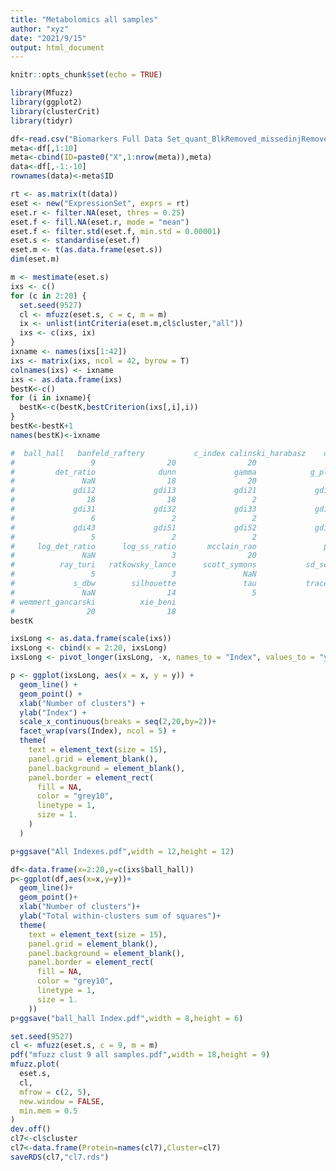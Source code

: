 ```yaml
---
title: "Metabolomics all samples"
author: "xyz"
date: "2021/9/15"
output: html_document
---
```


```r
knitr::opts_chunk$set(echo = TRUE)
```

```r
library(Mfuzz)
library(ggplot2)
library(clusterCrit)
library(tidyr)
```

```r
df<-read.csv("Biomarkers Full Data Set_quant_BlkRemoved_missedinjRemoved_misslabeledRemoved_T_wMeta_TIC_urine_20210520.csv")
meta<-df[,1:10]
meta<-cbind(ID=paste0("X",1:nrow(meta)),meta)
data<-df[,-1:-10]
rownames(data)<-meta$ID

rt <- as.matrix(t(data))
eset <- new("ExpressionSet", exprs = rt)
eset.r <- filter.NA(eset, thres = 0.25)
eset.f <- fill.NA(eset.r, mode = "mean")
eset.f <- filter.std(eset.f, min.std = 0.00001)
eset.s <- standardise(eset.f)
eset.m <- t(as.data.frame(eset.s))
dim(eset.m)

m <- mestimate(eset.s)
ixs <- c()
for (c in 2:20) {
  set.seed(9527)
  cl <- mfuzz(eset.s, c = c, m = m)
  ix <- unlist(intCriteria(eset.m,cl$cluster,"all"))
  ixs <- c(ixs, ix)
}
ixname <- names(ixs[1:42])
ixs <- matrix(ixs, ncol = 42, byrow = T)
colnames(ixs) <- ixname
ixs <- as.data.frame(ixs)
bestK<-c()
for (i in ixname){
  bestK<-c(bestK,bestCriterion(ixs[,i],i))
}
bestK<-bestK+1
names(bestK)<-ixname

#  ball_hall   banfeld_raftery           c_index calinski_harabasz    davies_bouldin 
#                 9                20                20                 2                20 
#         det_ratio              dunn             gamma            g_plus             gdi11 
#               NaN                18                20                20                18 
#             gdi12             gdi13             gdi21             gdi22             gdi23 
#                18                18                 2                 2                 2 
#             gdi31             gdi32             gdi33             gdi41             gdi42 
#                 6                 2                 2                20                 5 
#             gdi43             gdi51             gdi52             gdi53          ksq_detw 
#                 5                 2                 2                 2                NA 
#     log_det_ratio      log_ss_ratio       mcclain_rao               pbm    point_biserial 
#               NaN                 3                20                 2                 2 
#          ray_turi   ratkowsky_lance      scott_symons           sd_scat            sd_dis 
#                 5                 3               NaN                17                 5 
#             s_dbw        silhouette               tau           trace_w         trace_wib 
#               NaN                14                 5                 3                19 
# wemmert_gancarski          xie_beni 
#                20                18 
bestK

ixsLong <- as.data.frame(scale(ixs))
ixsLong <- cbind(x = 2:20, ixsLong)
ixsLong <- pivot_longer(ixsLong, -x, names_to = "Index", values_to = "y")

p <- ggplot(ixsLong, aes(x = x, y = y)) +
  geom_line() +
  geom_point() +
  xlab("Number of clusters") +
  ylab("Index") +
  scale_x_continuous(breaks = seq(2,20,by=2))+
  facet_wrap(vars(Index), ncol = 5) +
  theme(
    text = element_text(size = 15),
    panel.grid = element_blank(),
    panel.background = element_blank(),
    panel.border = element_rect(
      fill = NA,
      color = "grey10",
      linetype = 1,
      size = 1.
    )
  )

p+ggsave("All Indexes.pdf",width = 12,height = 12)

df<-data.frame(x=2:20,y=c(ixs$ball_hall))
p<-ggplot(df,aes(x=x,y=y))+
  geom_line()+
  geom_point()+
  xlab("Number of clusters")+
  ylab("Total within-clusters sum of squares")+
  theme(
    text = element_text(size = 15),
    panel.grid = element_blank(),
    panel.background = element_blank(),
    panel.border = element_rect(
      fill = NA,
      color = "grey10",
      linetype = 1,
      size = 1.
    ))
p+ggsave("ball_hall Index.pdf",width = 8,height = 6)
```

```r
set.seed(9527)
cl <- mfuzz(eset.s, c = 9, m = m)
pdf("mfuzz clust 9 all samples.pdf",width = 18,height = 9)
mfuzz.plot(
  eset.s,
  cl,
  mfrow = c(2, 5),
  new.window = FALSE,
  min.mem = 0.5
)
dev.off()
cl7<-cl$cluster
cl7<-data.frame(Protein=names(cl7),Cluster=cl7)
saveRDS(cl7,"cl7.rds")
```

